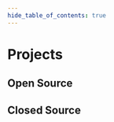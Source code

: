 ```yaml
---
hide_table_of_contents: true
---
```


# Projects


## Open Source

<ProjectDetails
  title="Anime Stats for MyAnimeList"
  description="Shows stats like watch time of genres, studios and more! Uses Vue 3 and Hono with TypeScript."
  comingSoon>
</ProjectDetails>

<ProjectDetails
  title="Brick Blaster!"
  description="A simple breakout clone implemented in Vue 3 with TypeScript."
  projectLink="https://brick-blaster.codingjosh.com"
  githubLink="https://github.com/YoCodingJosh/brick-blaster">
</ProjectDetails>

<ProjectDetails
  title="Pop a Dots"
  description="A simple but unfinished game where you pop dots. Implemented in Python 3 with Pygame."
  githubLink="https://github.com/YoCodingJosh/CirclesGamePython"
  unsupported>
</ProjectDetails>

## Closed Source

<ProjectDetails
  title="Keihatsu"
  description="AI-powered project management, document management, and more"
  comingSoon>
</ProjectDetails>
